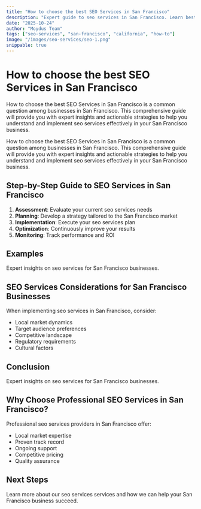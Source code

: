 ```yaml
---
title: "How to choose the best SEO Services in San Francisco"
description: "Expert guide to seo services in San Francisco. Learn best practices, pricing, and strategies for San Francisco businesses."
date: "2025-10-24"
author: "Moydus Team"
tags: ["seo-services", "san-francisco", "california", "how-to"]
image: "/images/seo-services/seo-1.png"
snippable: true
---
```


# How to choose the best SEO Services in San Francisco

How to choose the best SEO Services in San Francisco is a common question among businesses in San Francisco. This comprehensive guide will provide you with expert insights and actionable strategies to help you understand and implement seo services effectively in your San Francisco business.

How to choose the best SEO Services in San Francisco is a common question among businesses in San Francisco. This comprehensive guide will provide you with expert insights and actionable strategies to help you understand and implement seo services effectively in your San Francisco business.

## Step-by-Step Guide to SEO Services in San Francisco

1. **Assessment**: Evaluate your current seo services needs
2. **Planning**: Develop a strategy tailored to the San Francisco market
3. **Implementation**: Execute your seo services plan
4. **Optimization**: Continuously improve your results
5. **Monitoring**: Track performance and ROI

## Examples

Expert insights on seo services for San Francisco businesses.

## SEO Services Considerations for San Francisco Businesses

When implementing seo services in San Francisco, consider:
- Local market dynamics
- Target audience preferences
- Competitive landscape
- Regulatory requirements
- Cultural factors

## Conclusion

Expert insights on seo services for San Francisco businesses.

## Why Choose Professional SEO Services in San Francisco?

Professional seo services providers in San Francisco offer:
- Local market expertise
- Proven track record
- Ongoing support
- Competitive pricing
- Quality assurance

## Next Steps

Learn more about our seo services services and how we can help your San Francisco business succeed.

<GeoCTA 
  city="San Francisco"
  service="SEO Services"
  ctaText="Get Started Today"
/>
